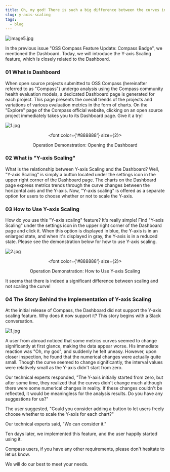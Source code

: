 ```yaml
---
title: Oh, my god! There is such a big difference between the curves in using the Y-axis Scaling or not...
slug: y-axis-scaling
tags:
  - blog
---
```


![image5.jpg](media/report-en.png)

<!--truncate-->

In the previous issue "OSS Compass Feature Update: Compass Badge", we mentioned the Dashboard. Today, we will introduce the Y-axis Scaling feature, which is closely related to the Dashboard.

### 01 What is Dashboard

When open source projects submitted to OSS Compass (hereinafter referred to as "Compass") undergo analysis using the Compass community health evaluation models, a dedicated Dashboard page is generated for each project. This page presents the overall trends of the projects and variations of various evaluation metrics in the form of charts. On the "Explore" page of the Compass official website, clicking on an open source project immediately takes you to its Dashboard page. Give it a try!

![1.jpg](media/1.gif)

<center>

  <font color={'#888888'} size={2}>

Operation Demonstration: Opening the Dashboard

  </font>

</center>

### 02 What is "Y-axis Scaling"

What is the relationship between Y-axis Scaling and the Dashboard? Well, "Y-axis Scaling" is simply a button located under the settings icon in the upper right corner of the Dashboard page. The charts on the Dashboard page express metrics trends through the curve changes between the horizontal axis and the Y-axis. Now, "Y-axis scaling" is offered as a separate option for users to choose whether or not to scale the Y-axis.

### 03 How to Use Y-axis Scaling

How do you use this "Y-axis scaling" feature? It's really simple! Find "Y-axis Scaling" under the settings icon in the upper right corner of the Dashboard page and click it. When this option is displayed in blue, the Y-axis is in an enlarged state, and when it's displayed in gray, the Y-axis is in a reduced state. Please see the demonstration below for how to use Y-axis scaling.

![2.jpg](media/2.gif)

<center>

  <font color={'#888888'} size={2}>

Operation Demonstration: How to Use Y-axis Scaling

  </font>

</center>

It seems that there is indeed a significant difference between scaling and not scaling the curve!

### 04 The Story Behind the Implementation of Y-axis Scaling

At the initial release of Compass, the Dashboard did not support the Y-axis scaling feature. Why does it now support it? This story begins with a Slack conversation.

![1.jpg](media/1.jpg)

A user from abroad noticed that some metrics curves seemed to change significantly at first glance, making the data appear worse. His immediate reaction was "Oh, my god", and suddenly he felt uneasy. However, upon closer inspection, he found that the numerical changes were actually quite small. Though the curve seemed to change significantly, the interval values were relatively small as the Y-axis didn't start from zero.

Our technical experts responded, "The Y-axis initially started from zero, but after some time, they realized that the curves didn't change much although there were some numerical changes in reality. If these changes couldn't be reflected, it would be meaningless for the analysis results. Do you have any suggestions for us?"

The user suggested, "Could you consider adding a button to let users freely choose whether to scale the Y-axis for each chart?"

Our technical experts said, "We can consider it."

Ten days later, we implemented this feature, and the user happily started using it.

Compass users, if you have any other requirements, please don't hesitate to let us know.

We will do our best to meet your needs.
